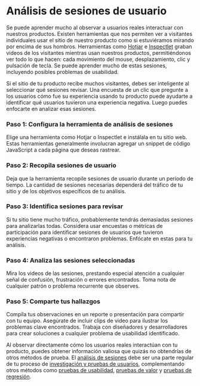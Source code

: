 
# Análisis de sesiones de usuario

Se puede aprender mucho al observar a usuarios reales interactuar con nuestros productos. Existen herramientas que nos permiten ver a visitantes individuales usar el sitio de nuestro producto como si estuviéramos mirando por encima de sus hombros. Herramientas como [Hotjar](https://www.hotjar.com/) e [Inspectlet](https://www.inspectlet.com/) graban videos de los visitantes mientras usan nuestros productos, permitiéndonos ver todo lo que hacen: cada movimiento del mouse, desplazamiento, clic y pulsación de tecla. Se puede aprender mucho de estas sesiones, incluyendo posibles problemas de usabilidad.

<Callout>
Si el sitio de tu producto recibe muchos visitantes, debes ser inteligente al seleccionar qué sesiones revisar. Una encuesta de un clic que pregunte a los usuarios cómo fue su experiencia usando tu producto puede ayudarte a identificar qué usuarios tuvieron una experiencia negativa. Luego puedes enfocarte en analizar esas sesiones.
</Callout>

<Steps>

### Paso 1: Configura la herramienta de análisis de sesiones

Elige una herramienta como Hotjar o Inspectlet e instálala en tu sitio web. Estas herramientas generalmente involucran agregar un snippet de código JavaScript a cada página que deseas rastrear.

### Paso 2: Recopila sesiones de usuario

Deja que la herramienta recopile sesiones de usuario durante un período de tiempo. La cantidad de sesiones necesarias dependerá del tráfico de tu sitio y de los objetivos específicos de tu análisis.

### Paso 3: Identifica sesiones para revisar

Si tu sitio tiene mucho tráfico, probablemente tendrás demasiadas sesiones para analizarlas todas. Considera usar encuestas o métricas de participación para identificar sesiones de usuarios que tuvieron experiencias negativas o encontraron problemas. Enfócate en estas para tu análisis.

### Paso 4: Analiza las sesiones seleccionadas

Mira los videos de las sesiones, prestando especial atención a cualquier señal de confusión, frustración o errores encontrados. Toma nota de cualquier patrón o problema recurrente que observes.

### Paso 5: Comparte tus hallazgos

Compila tus observaciones en un reporte o presentación para compartir con tu equipo. Asegúrate de incluir clips de video para ilustrar los problemas clave encontrados. Trabaja con diseñadores y desarrolladores para crear soluciones a cualquier problema de usabilidad identificado.

</Steps>

Al observar directamente cómo los usuarios reales interactúan con tu producto, puedes obtener información valiosa que quizás no obtendrías de otros métodos de prueba. El [análisis de sesiones](/tipos-de-pruebas/analisis-de-sesiones) debe ser una parte regular de tu proceso de [investigación y pruebas de usuarios](/), complementando otros métodos como [pruebas de usabilidad](/tipos-de-pruebas/pruebas-de-usabilidad), [pruebas de valor](/tipos-de-pruebas/pruebas-de-valor) y [pruebas de regresión](/tipos-de-pruebas/pruebas-de-regresion).